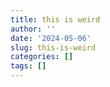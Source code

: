 ```yaml
---
title: this is weird
author: ''
date: '2024-05-06'
slug: this-is-weird
categories: []
tags: []
---
```

